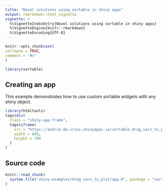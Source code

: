 ```yaml
---
title: "Novel solutions using sortable in shiny apps"
output: rmarkdown::html_vignette
vignette: >
  %\VignetteIndexEntry{Novel solutions using sortable in shiny apps}
  %\VignetteEngine{knitr::rmarkdown}
  %\VignetteEncoding{UTF-8}
---
```


  ```r
knitr::opts_chunk$set(
  collapse = TRUE,
  comment = "#>"
)
```

```r
library(sortable)
```

## Creating an app 

This example demonstrates how to use custom sortable widgets with any shiny object.


```r
library(htmltools)
tags$div(
  class = "shiny-app-frame",
  tags$iframe(
    src = "https://andrie-de-vries.shinyapps.io/sortable_drag_vars_to_plot_app/",
    width = 800,
    height = 700
  )
)
```

## Source code

```r
knitr::read_chunk(
  system.file("shiny-examples/drag_vars_to_plot/app.R", package = "sortable")
)
```

```r
```

